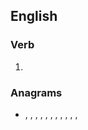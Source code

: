 {{also|tasering}}

==English==

===Verb===
{{head|en|present participle}}

# {{present participle of|Taser|lang=en|nocat=1}}

===Anagrams===
* {{l|en|angriest}}, {{l|en|angrites}}, {{l|en|angstier}}, {{l|en|astringe}}, {{l|en|ganister}}, {{l|en|gantries}}, {{l|en|granites}}, {{l|en|inert gas}}, {{l|en|ingrates}}, {{l|en|rangiest}}, {{l|en|Tangiers}}, {{l|en|tearings}}